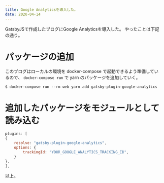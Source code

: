 ```yaml
---
title: Google Analyticsを導入した。
date: 2020-04-14
---
```


GatsbyJSで作成したブログにGoogle Analyticsを導入した。
やったことは下記の通り。

# パッケージの追加
このブログはローカルの環境を docker-compose で起動できるよう準備しているので、
`docker-compose run` で yarn のパッケージを追加していく。

```sh:
$ docker-compose run --rm web yarn add gatsby-plugin-google-analytics
```

# 追加したパッケージをモジュールとして読み込む

```js:title=gatsby.js
plugins: [
{
    resolve: "gatsby-plugin-google-analytics",
    options: { 
        trackingId: "YOUR_GOOGLE_ANALYTICS_TRACKING_ID",
    }
},
],
```

以上。